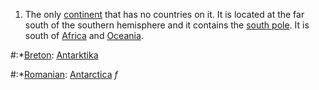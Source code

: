#The only [[continent]] that has no countries on it.  It is located at the far south of the southern hemisphere and it contains the [[south pole]].  It is south of [[Africa]] and [[Oceania]].

#:*[[Breton]]: [[Antarktika]]
#:*[[Romanian]]: [[Antarctica]] ''f''
